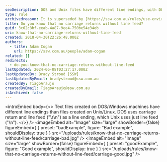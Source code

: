 ```yaml
---
seoDescription: DOS and Unix files have different line endings, with DOS using carriage return and line feed, while Unix uses just line feed.
type: rule
archivedreason: It is superseded by [https://ssw.com.au/rules/use-environment-newline-to-make-a-new-line-in-your-string](/rules/use-environment-newline-to-make-a-new-line-in-your-string)
title: Do you know that no carriage returns without line feed?
guid: 3c62c8bf-eeab-4a87-9ee4-750be54e34eb
uri: know-that-no-carriage-returns-without-line-feed
created: 2018-04-30T22:26:48.000Z
authors:
  - title: Adam Cogan
    url: https://ssw.com.au/people/adam-cogan
related: []
redirects:
  - do-you-know-that-no-carriage-returns-without-line-feed
lastUpdated: 2024-06-08T03:27:17.000Z
lastUpdatedBy: Brady Stroud [SSW]
lastUpdatedByEmail: bradystroud@ssw.com.au
createdBy: TiagoAraujo
createdByEmail: TiagoAraujo@ssw.com.au
isArchived: false
---
```


<introEmbed
  body={<>
Text files created on DOS/Windows machines have different line endings than files created on Unix/Linux. DOS uses carriage return and line feed ("\r\n") as a line ending, which Unix uses just line feed ("\n").
  </>}
/>
<imageEmbed
  alt="Image"
  size="large"
  showBorder={false}
  figureEmbed={ {
    preset: "badExample",
    figure: "Bad example",
    shouldDisplay: true
  } }
  src="/uploads/rules/know-that-no-carriage-returns-without-line-feed/carriage-bad.jpg"
/>
<imageEmbed
  alt="Image"
  size="large"
  showBorder={false}
  figureEmbed={ {
    preset: "goodExample",
    figure: "Good example",
    shouldDisplay: true
  } }
  src="/uploads/rules/know-that-no-carriage-returns-without-line-feed/carriage-good.jpg"
/>
